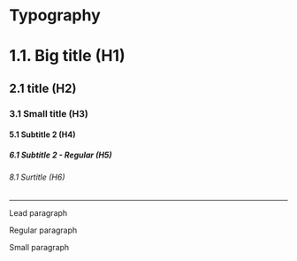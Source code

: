 <Meta title="Brand Identity/Typography" />

<style> {`
    .mb-3 {
        margin-bottom: 20px;
    }
    .mb-5 {
        margin-bottom: 40px;
    }
    .sbdocs-h2 {
        border-width: 0;
    }
`}</style>

<h1 class="mb-5">Typography</h1>

<div class="mb-3">
    <h1>1.1. Big title (H1)</h1>
</div>
<div class="mb-3">
    <h2>2.1 title (H2)</h2>
</div>
<div class="mb-3">
    <h3>3.1 Small title (H3)</h3>
</div>
<div class="mb-3">
    <h4>5.1 Subtitle 2 (H4)</h4>
</div>
<div class="mb-3">
    <h5>6.1 Subtitle 2 - Regular (H5)</h5>
</div>
<div class="mb-3">
    <h6>8.1 Surtitle (H6)</h6>
</div>

<hr />

<p class="lead mb-3">Lead paragraph</p>
<p class="mb-3">Regular paragraph</p>
<p class="small mb-3">Small paragraph</p>